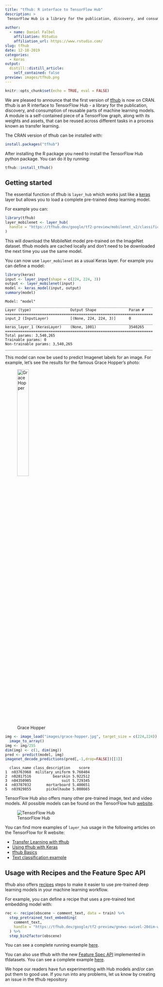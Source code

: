 ```yaml
---
title: "tfhub: R interface to TensorFlow Hub"
description: > 
 TensorFlow Hub is a library for the publication, discovery, and consumption of reusable parts of machine learning models. A module is a self-contained piece of a TensorFlow graph, along with its weights and assets, that can be reused across different tasks in a process known as transfer learning. 
 
author:
  - name: Daniel Falbel
    affiliation: RStudio
    affiliation_url: https://www.rstudio.com/
slug: tfhub
date: 12-18-2019
categories:
  - Keras
output:
  distill::distill_article:
    self_contained: false
preview: images/tfhub.png
---
```



```r
knitr::opts_chunk$set(echo = TRUE, eval = FALSE)
```

We are pleased to announce that the first version of [tfhub](https://github.com/rstudio/tfhub) is now on CRAN. tfhub is an R interface to TensorFlow Hub -  a library for the publication, discovery, and consumption of reusable parts of machine learning models. A module is a self-contained piece of a TensorFlow graph, along with its weights and assets, that can be reused across different tasks in a process known as transfer learning. 

The CRAN version of tfhub can be installed with:

```r
install.packages("tfhub")
```

After installing the R package you need to install the TensorFlow Hub python package. You can do it by running:

```r
tfhub::install_tfhub()
```

## Getting started

The essential function of tfhub is `layer_hub` which works just like a [keras](https://github.com/rstudio/keras) layer but allows you to load a complete pre-trained deep learning model.

For example you can:

```r
library(tfhub)
layer_mobilenet <- layer_hub(
  handle = "https://tfhub.dev/google/tf2-preview/mobilenet_v2/classification/4"
)
```

This will download the MobileNet model pre-trained on the ImageNet dataset. tfhub models are cached locally and don't need to be downloaded the next time you use the same model.

You can now use `layer_mobilenet` as a usual Keras layer. For example you can define a model:

```r
library(keras)
input <- layer_input(shape = c(224, 224, 3))
output <- layer_mobilenet(input)
model <- keras_model(input, output)
summary(model)
```

```
Model: "model"
____________________________________________________________________
Layer (type)                  Output Shape               Param #    
====================================================================
input_2 (InputLayer)          [(None, 224, 224, 3)]      0          
____________________________________________________________________
keras_layer_1 (KerasLayer)    (None, 1001)               3540265    
====================================================================
Total params: 3,540,265
Trainable params: 0
Non-trainable params: 3,540,265
____________________________________________________________________
```

This model can now be used to predict Imagenet labels for an image. For example, let's see the results for the famous Grace Hopper's photo:

![Grace Hopper](images/grace-hopper.jpg){width=30%}

```r
img <- image_load("images/grace-hopper.jpg", target_size = c(224,224)) %>% 
  image_to_array()
img <- img/255
dim(img) <- c(1, dim(img))
pred <- predict(model, img)
imagenet_decode_predictions(pred[,-1,drop=FALSE])[[1]]
```

```
  class_name class_description    score
1  n03763968  military_uniform 9.760404
2  n02817516          bearskin 5.922512
3  n04350905              suit 5.729345
4  n03787032       mortarboard 5.400651
5  n03929855       pickelhaube 5.008665
```

TensorFlow Hub also offers many other pre-trained image, text and video models.
All possible models can be found on the TensorFlow hub [website](https://tfhub.dev).

![TensorFlow Hub](images/tfhub.png)

You can find more examples of `layer_hub` usage in the following articles on the TensorFlow for R website:

- [Transfer Learning with tfhub](https://tensorflow.rstudio.com/tutorials/beginners/basic-ml/tutorial_basic_text_classification_with_tfhub/)
- [Using tfhub with Keras](https://tensorflow.rstudio.com/guide/tfhub/hub-with-keras/)
- [tfhub Basics](https://tensorflow.rstudio.com/guide/tfhub/intro/)
- [Text classification example](https://tensorflow.rstudio.com/guide/tfhub/examples/text_classification/)

## Usage with Recipes and the Feature Spec API

tfhub also offers [recipes](https://github.com/tidymodels/recipes) steps to make
it easier to use pre-trained deep learning models in your machine learning workflow.

For example, you can define a recipe that uses a pre-trained text embedding model with:

```r
rec <- recipe(obscene ~ comment_text, data = train) %>%
  step_pretrained_text_embedding(
    comment_text,
    handle = "https://tfhub.dev/google/tf2-preview/gnews-swivel-20dim-with-oov/1"
  ) %>%
  step_bin2factor(obscene)
```

You can see a complete running example [here](https://tensorflow.rstudio.com/guide/tfhub/examples/recipes/).

You can also use tfhub with the new [Feature Spec API](https://tensorflow.rstudio.com/guide/tfdatasets/feature_spec/) implemented in tfdatasets. You can see a complete example [here](https://tensorflow.rstudio.com/guide/tfhub/examples/feature_column/).

We hope our readers have fun experimenting with Hub models and/or can put them to good use. If you run into any problems, let us know by creating an issue in the tfhub repository
